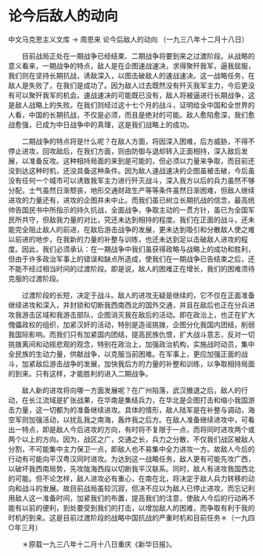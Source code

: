 # 论今后敌人的动向

中文马克思主义文库 -> 周恩来
论今后敌人的动向
（一九三八年十二月十八日）


　　目前战局正处在一期战争已经结束、二期战争将要到来之过渡阶段。从战略的意义看来，一期战争的特点，敌人是在企图速战速决，求得聚歼我军，逼我屈服，我们则在坚持长期抗战，诱敌深入，以图击破敌人的速战速决。这一战略任务，在敌人是失败了，在我们是成功了。因为敌人过去既然没有歼灭我军主力，今后更没有可以聚歼我军的机会。速战速决的可能既已没有，敌人将被逼进行长期战争，这是敌人战略上的失败。在我们则经过这十七个月的战斗，证明给全中国和全世界的人看，中国的长期抗战，不仅是必须，而且是绝对的可能。敌人愈陷愈深，我们愈战愈强，已成为中日战争中的真理，这是我们战略上的成功。
 
　　二期战争的特点将是什么呢？在敌人方面，将因深入困难，后方威胁，不得不停止进攻，回攻敌后，在我们方面，则由防御与退却转入正面相持，深入敌后发展，以准备反攻。这种相持局面的来到是可能的，但必须以力量来争取，而目前还没到达这种时机，还没具备这种条件。因为敌人速战速决的企图虽被击破，今后虽没有任何一个城市可以诱致我军主力进行歼灭战斗，深入我方以后的兵力虽然不够分配，士气虽然日渐颓丧，地形交通财政生产等等条件虽然日渐困难，但敌人继续进攻的力量还有，进攻的企图并未中止。而我们虽已树立长期抗战的信念，最高统帅告国民书中所指示的持久抗战，全面战争，争取主动的一贯方针，虽已为全国军民所共守，但敌我力量的对比，究还未达到相持的程度。我们在正面的战斗，还未能完全阻止敌人的前进，在敌后游击战争的发展，更未达到吸引和分散敌人使之难以前进的地步，在我新的力量的补整与训练，也还未达到足以击破敌人进攻的程度。因此，我们必须承认：在一期战争中我们虽获得政略与战略上的成功和胜利，但由于许多政治军事上的错误和缺点所造成，使我们在一期战争已告结束之后，还不能不经过相当时间的过渡阶段。即是说，敌人的困难正在增长，我们的困难须待克服的过渡阶段。

　　过渡阶段的长短，决定于战斗。敌人的进攻无疑是继续的，它不仅在正面准备继续进攻和深入，并封锁和切断我西南西北的国外交通，并且在敌后也正在分兵进攻我游击区域和我游击部队，企图消灭我在敌后的活动。即在政治上，也正在扩大傀儡政权的组织，加紧汉奸的活动，特别是造谣挑拨，企图分化我国内团结，削弱我国际影响。而我们只有加紧国内团结，提高民族仇恨，扩大战斗意志，反对一切挑拨离间和动摇悲观的观念，特别在政治上，加强政治机构，实施战时动员，集中全民族的生动力量，供献战争，以克服当前困难。在军事上，更应加强正面的战斗，加紧敌后游击战争的发展，加快我后方的力量的补整和训练，以争取相持局面的到来。只有这样，才能胜利的进入二期战争。

　　敌人新的进攻将向哪一方面发展呢？在广州陷落，武汉撤退之后，敌人的行动，在长江流域是扩张战果，在华南是集结兵力，在华北是企图打击和缩小我国游击力量，这一切都为的准备继续进攻。具体的情形，敌人陆军是在补整与调动，海空军则加强活动，以扰乱我之南海，轰炸我之后方。在敌人准备继续进攻中，可看出一特点，即是敌人今后进攻的方向，有时将不复限于一点，而将同时进攻两个或两个以上的方向。因为，战区之广，交通之长，兵力之分散，不仅我们战区被敌人分割，不可能集中主力保卫一点，即敌人也不易集中全力进攻一方。故敌人今后的行动有可能向平汉粤汉同时进攻。为达到这一战略任务，敌人更有可能先攻广西，以破坏我西南局势，先攻陇海西段以切断我平汉联系。同时，敌人有进攻我国西北的可能。但不论怎样，敌人进攻必有重心，在南在北，将决定于敌人兵力转移的动向和战斗的发展。故目前战局虽较沉寂，但决不应以为敌人已停止进攻，而忘记利用敌人这一准备时间，加紧我们的布置，提高我们的注意，使敌人今后的行动再不能有以前的便利，到处要受到我们的打击，以增加敌人的困难，而争取有利于我的时机的到来。这是目前过渡阶段的战略中国抗战的严重时机和目前任务＊（一九四○年三月）



　　＊原载一九三八年十二月十八日重庆《新华日报》。



